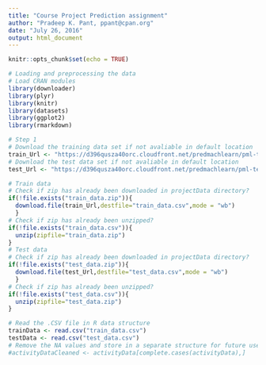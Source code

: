 ```yaml
---
title: "Course Project Prediction assignment"
author: "Pradeep K. Pant, ppant@cpan.org"
date: "July 26, 2016"
output: html_document
---
```


```r
knitr::opts_chunk$set(echo = TRUE)
```
```r
# Loading and preprocessing the data
# Load CRAN modules 
library(downloader)
library(plyr)
library(knitr)
library(datasets)
library(ggplot2)
library(rmarkdown)

# Step 1
# Download the training data set if not avaliable in default location
train_Url <- "https://d396qusza40orc.cloudfront.net/predmachlearn/pml-training.csv"
# Download the test data set if not avaliable in default location
test_Url <- "https://d396qusza40orc.cloudfront.net/predmachlearn/pml-testing.csv"

# Train data
# Check if zip has already been downloaded in projectData directory?
if(!file.exists("train_data.zip")){
  download.file(train_Url,destfile="train_data.csv",mode = "wb")
  }
# Check if zip has already been unzipped?
if(!file.exists("train_data.csv")){
  unzip(zipfile="train_data.zip")
}
# Test data
# Check if zip has already been downloaded in projectData directory?
if(!file.exists("test_data.zip")){
  download.file(test_Url,destfile="test_data.csv",mode = "wb")
  }
# Check if zip has already been unzipped?
if(!file.exists("test_data.csv")){
  unzip(zipfile="test_data.zip")
}

# Read the .CSV file in R data structure 
trainData <- read.csv("train_data.csv")
testData <- read.csv("test_data.csv")
# Remove the NA values and store in a separate structure for future use
#activityDataCleaned <- activityData[complete.cases(activityData),]
```